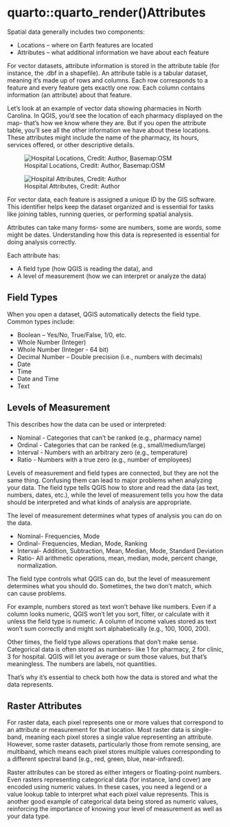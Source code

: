 # quarto::quarto_render()Attributes

Spatial data generally includes two components:

-   Locations – where on Earth features are located
-   Attributes – what additional information we have about each feature

For vector datasets, attribute information is stored in the attribute table (for instance, the .dbf in a shapefile). An attribute table is a tabular dataset, meaning it’s made up of rows and columns. Each row corresponds to a feature and every feature gets exactly one row. Each column contains information (an attribute) about that feature.

Let’s look at an example of vector data showing pharmacies in North Carolina. In QGIS, you’d see the location of each pharmacy displayed on the map- that’s how we know where they are. But if you open the attribute table, you’ll see all the other information we have about these locations. These attributes might include the name of the pharmacy, its hours, services offered, or other descriptive details.

![Hospital Locations, Credit: Author, Basemap:OSM](images/hosp.png)

![Hospital Attributes, Credit: Author](images/attributes.png)

For vector data, each feature is assigned a unique ID by the GIS software. This identifier helps keep the dataset organized and is essential for tasks like joining tables, running queries, or performing spatial analysis.

Attributes can take many forms- some are numbers, some are words, some might be dates. Understanding how this data is represented is essential for doing analysis correctly.

Each attribute has:

-   A field type (how QGIS is reading the data), and
-   A level of measurement (how we can interpret or analyze the data)

## Field Types

When you open a dataset, QGIS automatically detects the field type. Common types include:

-   Boolean – Yes/No, True/False, 1/0, etc.
-   Whole Number (Integer)
-   Whole Number (Integer - 64 bit)
-   Decimal Number – Double precision (i.e., numbers with decimals)
-   Date
-   Time
-   Date and Time
-   Text

## Levels of Measurement

This describes how the data can be used or interpreted:

-   Nominal - Categories that can't be ranked (e.g., pharmacy name)
-   Ordinal - Categories that can be ranked (e.g., small/medium/large)
-   Interval - Numbers with an arbitrary zero (e.g., temperature)
-   Ratio - Numbers with a true zero (e.g., number of employees)

Levels of measurement and field types are connected, but they are not the same thing. Confusing them can lead to major problems when analyzing your data. The field type tells QGIS how to store and read the data (as text, numbers, dates, etc.), while the level of measurement tells you how the data should be interpreted and what kinds of analysis are appropriate. 

The level of measurement determines what types of analysis you can do on the data. 

-   Nominal- Frequencies, Mode
-   Ordinal- Frequencies, Median, Mode, Ranking
-   Interval- Addition, Subtraction, Mean, Median, Mode, Standard Deviation
-   Ratio- All arithmetic operations, mean, median, mode, percent change, normalization. 

The field type controls what QGIS can do, but the level of measurement determines what you should do. Sometimes, the two don’t match, which can cause problems.

For example, numbers stored as text won’t behave like numbers. Even if a column looks numeric, QGIS won’t let you sort, filter, or calculate with it unless the field type is numeric. A column of income values stored as text won’t sum correctly and might sort alphabetically (e.g., 100, 1000, 200).

Other times, the field type allows operations that don’t make sense. Categorical data is often stored as numbers- like 1 for pharmacy, 2 for clinic, 3 for hospital. QGIS will let you average or sum those values, but that’s meaningless. The numbers are labels, not quantities.

That’s why it’s essential to check both how the data is stored and what the data represents.

## Raster Attributes

For raster data, each pixel represents one or more values that correspond to an attribute or measurement for that location. Most raster data is single-band, meaning each pixel stores a single value representing an attribute. However, some raster datasets, particularly those from remote sensing, are multiband, which means each pixel stores multiple values corresponding to a different spectral band (e.g., red, green, blue, near-infrared).

Raster attributes can be stored as either integers or floating-point numbers. Even rasters representing categorical data (for instance, land cover) are encoded using numeric values. In these cases, you need a legend or a value lookup table to interpret what each pixel value represents. This is another good example of categorical data being stored as numeric values, reinforcing the importance of knowing your level of measurement as well as your data type. 
